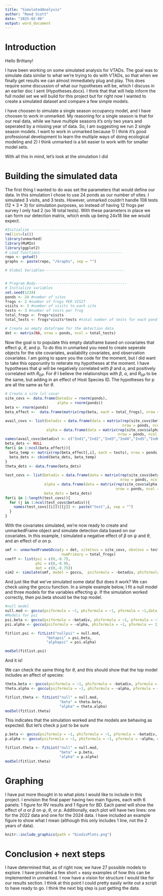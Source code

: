 ```yaml
---
title: "SimulatedAnalysis"
author: "Reed Scott"
date: "2025-02-06"
output: word_document
---
```


# Introduction

Hello Brittany!

I have been working on some simulated analysis for VTADs. The goal was to simulate data similar to what we're trying to do 
with VTADs, so that when we finally get results we can almost immediately plug and play. This does require some discussion of
what our hypotheses will be, which I discuss in an
earlier doc I sent (Hypotheses.docx). I think that that will help inform the full model set we will build for this project
but for right now I wanted to create a simulated dataset and compare a few simple models.

I have choosen to simulate a single season occupancy model, and I have choosen to work in unmarked. My reasoning for a single
season is that for our real data, while we have multiple seasons it's only two years and seperated by a missing year of data.
So, I am suggesting we run 2 single season models. I want to work in unmarked because 1) I think it's good professional
development to learn the multiple ways of doing ecological modeling and 2) I think unmarked is a bit easier to work with for
smaller model sets.

With all this in mind, let's look at the simulation I did

# Building the simulated data

The first thing I wanted to do was set the parameters that would define our data. In this simulation I chose to use 24 ponds
as our number of sites. I simulated 3 visits, and 3 tests. However, unmarked couldn't handle 108 tests (12 * 3 * 3) for
simulation purposes, so instead of having 12 frogs per survey I only had 2 (so 18 total tests). With these parameters in place
we can form our detection matrix, which ends up being 24x18 like we would expect.

```r
#Initialize -----------------------------------------
rm(list=ls())
library(unmarked)
library(MuMIn)
library(ggplot2)
# Load functions--------------------------------------
repo <- getwd()
graphs <- paste(repo, "/Graphs", sep = "")

# Global Variables-------------------------------------


# Program Body------------------------------------------
# Initialize variables
set.seed(1234)
ponds <- 24 #number of sites
frogs <- 2 #number of frogs PER VISIT
visits <- 3 #number of visits to each site
tests <- 3 #number of tests per frog
total_frogs <- frogs*visits
total_tests <- frogs*visits*tests #total number of tests for each pond for the season

# Create an empty dataframe for the detection data
det <- matrix(NA, nrow = ponds, ncol = total_tests)
```

Now the goal is to populate this empty dataframe based on covariates that effect $\psi$, $\theta$, and p. To do this in 
unmarked you need to create seperate objects for the site covariates, availability covariates, and observation covariates. I 
am going to spare you the code for the moment, but I did want to take this opporunity to reiterate my hypotheses at the 
moment. I have hypotheses that $\psi$ will be negatively correlated with $\beta$ and $\alpha$, and positively correlated with 
$R_{0P}$. For $\theta$ I believe the relationships with $\beta$, $\alpha$, and $R_{0P}$ to be the same, but adding in an 
effect of Host Species ID. The hypotheses for p are all the same as for $\theta$.

```r
# Create a site lvl covar
site_covs <- data.frame(betadiv = rnorm(ponds),
                        alpha = rnorm(ponds))
beta <- rnorm(ponds)
beta_effect <-  data.frame(matrix(rep(beta, each = total_frogs), nrow = ponds, ncol = total_frogs, byrow = T))

avail_covs <- list(betadiv = data.frame(data = matrix(rep(site_covs$betadiv, each = total_frogs),
                                                      nrow = ponds, ncol = total_frogs, byrow = T)),
                   alpha = data.frame(data = matrix(rep(site_covs$alpha, each = total_frogs), 
                                                    nrow = ponds, ncol = total_frogs, byrow = T))) 
names(avail_covs$betadiv) <- c("Ind1","Ind2","Ind3","Ind4","Ind5","Ind6")
beta_dets <- NULL
for(i in 1:ncol(beta_effect)){
  beta_temp <- matrix(rep(beta_effect[,i], each = tests), nrow = ponds, ncol = tests, byrow = T)
  beta_dets <- cbind(beta_dets, beta_temp)
}
theta_dets <- data.frame(beta_dets)    
    
test_covs <- list(betadiv = data.frame(data = matrix(rep(site_covs$betadiv, each = total_tests), 
                                                     nrow = ponds, ncol = total_tests, byrow = T)),
                  alpha = data.frame(data = matrix(rep(site_covs$alpha, each = total_tests), 
                                                   nrow = ponds, ncol = total_tests, byrow = T)),
                  beta_dets = beta_dets)
for(i in 1:length(test_covs)){
  for (j in 1:ncol(test_covs$betadiv)){
    names(test_covs[[i]])[[j]] <- paste("test",i, sep = "")
  }
}
```

With the covariates simulated, we're now ready to create and unmarkedFrame object and simulate detection data based on our covariates. In this example, I simulated a negative effect of $\beta$ on $\psi$ and $\theta$, and an effect of $\alpha$ on p. 

```r
umf <- unmarkedFrameGOccu(y = det, siteCovs = site_covs, obsCovs = test_covs, yearlySiteCovs = avail_covs, 
                          numPrimary = total_frogs)
coeff <- list(psi = c(0,-0.7), 
              phi = c(0,-0.9), 
              det = c(0,-0.75))
sim2 <- simulate(umf, model = goccu,  psiformula = ~betadiv, phiformula = ~betadiv, pformula =~ alpha, coefs = coeff)
```

And just like that we've simulated some data! But does it work? We can check using the goccu function. In a simple example below, I fit a null model and three models for the variables effecting $\psi$. If the simulation worked correctly, then psi.beta should be the top model.

```r
#null model
null.mod <- goccu(psiformula = ~1, phiformula = ~1, pformula = ~1,data = sim2[[1]])
#Models for psi
psi.beta <- goccu(psiformula = ~betadiv, phiformula = ~1, pformula = ~1, data = sim2[[1]])
psi.alpha <- goccu(psiformula = ~alpha, phiformula = ~1, pformula =~ 1, data = sim2[[1]])

fitlist.psi <- fitList("nullpsi" = null.mod,
                   "betapsi" = psi.beta,
                   "alphapsi" = psi.alpha)

modSel(fitlist.psi)
```

And it is! 

We can check the same thing for $\theta$, and this should show that the top model includes an affect of species:

```r
theta.beta <- goccu(psiformula = ~1, phiformula = ~betadiv, pformula = ~1, data = sim2[[1]])
theta.alpha <- goccu(psiformula = ~1, phiformula = ~alpha, pformula = ~1, data = sim2[[1]])

fitlist.theta <- fitList("null" = null.mod,
                         "beta" = theta.beta,
                         "alpha" = theta.alpha)
modSel(fitlist.theta)
```

This indicates that the simulation worked and the models are behaving as expected. But let's check p just to be sure

```r
p.beta <- goccu(psiformula = ~1, phiformula = ~1, pformula = ~betadiv, data = sim2[[1]])
p.alpha <- goccu(psiformula = ~1, phiformula = ~1, pformula = ~alpha, data = sim2[[1]])

fitlist.theta <- fitList("null" = null.mod,
                         "beta" = p.beta,
                         "alpha" = p.alpha)
modSel(fitlist.theta)
```

# Graphing

I have put more thought in to what plots I would like to include in this project. I envision the final paper having two main 
figures, each with 6 panels: 1 figure for RV results and 1 figure for BD. Each panel will show the effect of $\alpha$ or 
$\beta$ on $\psi$, $\theta$, or $p$. Additionally, each plot will have two lines: one for the 2022 data and one for the 2024 
data. I have included an example figure to show what I mean (although this only includes 1 line, not the 2 years of data).

```r
knitr::include_graphics(path = "biodivPlots.png")
```

# Conclusion + next steps
I have determined that, as of right now, we have 27 possible models to explore. I have provided a few short + easy examples of how this can be implemented in unmarked. I now have a vision for structure I would like for our results section. I think at this point I could pretty easily write out a script to have ready to go. I think the next big step is just getting the data.
